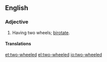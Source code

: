 ==English==

===Adjective===
{{en-adj|head=[[two]]-[[wheeled]]|-}}

# Having two wheels; [[birotate]].

====Translations====
{{trans-see|birotate}}


[[et:two-wheeled]]
[[el:two-wheeled]]
[[io:two-wheeled]]